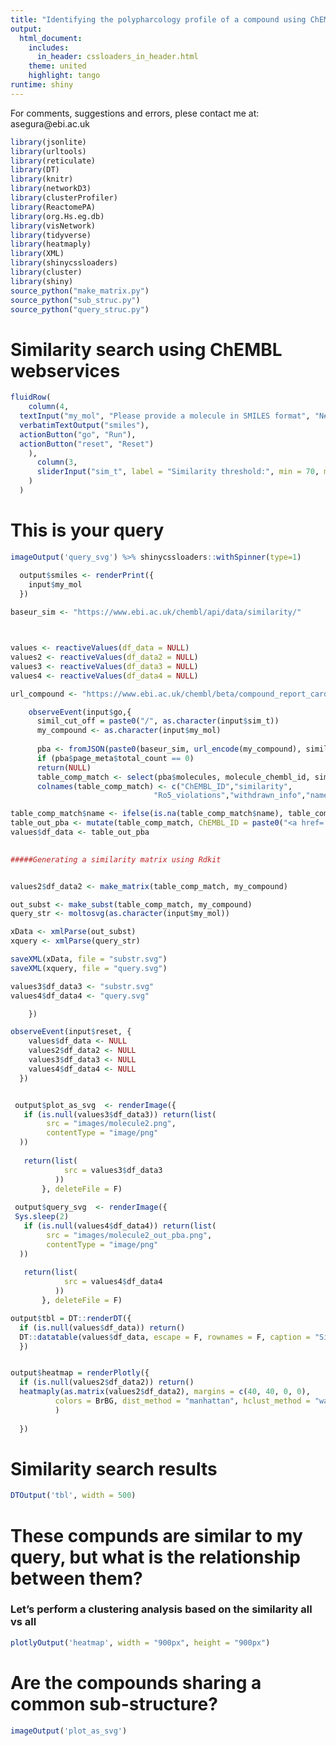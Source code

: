 ```yaml
---
title: "Identifying the polypharcology profile of a compound using ChEMBL Bioactivities"
output: 
  html_document:
    includes:
      in_header: cssloaders_in_header.html
    theme: united
    highlight: tango
runtime: shiny
---
```

For comments, suggestions and errors, plese contact me at: asegura@ebi.ac.uk
```r
library(jsonlite)
library(urltools)
library(reticulate)
library(DT)
library(knitr)
library(networkD3)
library(clusterProfiler)
library(ReactomePA)
library(org.Hs.eg.db)
library(visNetwork)
library(tidyverse)
library(heatmaply)
library(XML)
library(shinycssloaders)
library(cluster)
library(shiny)
source_python("make_matrix.py")
source_python("sub_struc.py")
source_python("query_struc.py")
```
# Similarity search using ChEMBL webservices
```r
fluidRow(
    column(4,
  textInput("my_mol", "Please provide a molecule in SMILES format", "N#Cc1ccccc1Cn3c(N2CCCCC2)cc(=O)[nH]c3=O", width = "600px"),
  verbatimTextOutput("smiles"),
  actionButton("go", "Run"),
  actionButton("reset", "Reset")
    ),
      column(3,
      sliderInput("sim_t", label = "Similarity threshold:", min = 70, max = 100, value = 85, step = 5)
    )
  )
```

# This is your query

```r
imageOutput('query_svg') %>% shinycssloaders::withSpinner(type=1)
```


```r


  output$smiles <- renderPrint({
    input$my_mol
  })
  
baseur_sim <- "https://www.ebi.ac.uk/chembl/api/data/similarity/"



values <- reactiveValues(df_data = NULL)
values2 <- reactiveValues(df_data2 = NULL)
values3 <- reactiveValues(df_data3 = NULL)
values4 <- reactiveValues(df_data4 = NULL)

url_compound <- "https://www.ebi.ac.uk/chembl/beta/compound_report_card/"

    observeEvent(input$go,{
      simil_cut_off = paste0("/", as.character(input$sim_t))
      my_compound <- as.character(input$my_mol)
      
      pba <- fromJSON(paste0(baseur_sim, url_encode(my_compound), simil_cut_off, ".json?limit=50"), flatten=TRUE)
      if (pba$page_meta$total_count == 0)
      return(NULL)
      table_comp_match <- select(pba$molecules, molecule_chembl_id, similarity, molecule_properties.num_ro5_violations, withdrawn_flag, pref_name, molecule_structures.canonical_smiles)
      colnames(table_comp_match) <- c("ChEMBL_ID","similarity",
                                "Ro5_violations","withdrawn_info","name","canonical_smiles")

table_comp_match$name <- ifelse(is.na(table_comp_match$name), table_comp_match$ChEMBL_ID, table_comp_match$name)
table_out_pba <- mutate(table_comp_match, ChEMBL_ID = paste0("<a href='",url_compound,ChEMBL_ID,"' target='_blank'>",ChEMBL_ID,"</a>"))
values$df_data <- table_out_pba
            

#####Generating a similarity matrix using Rdkit


values2$df_data2 <- make_matrix(table_comp_match, my_compound)

out_subst <- make_subst(table_comp_match, my_compound)
query_str <- moltosvg(as.character(input$my_mol))

xData <- xmlParse(out_subst)
xquery <- xmlParse(query_str)

saveXML(xData, file = "substr.svg")
saveXML(xquery, file = "query.svg")

values3$df_data3 <- "substr.svg"
values4$df_data4 <- "query.svg"

    })

observeEvent(input$reset, {
    values$df_data <- NULL
    values2$df_data2 <- NULL
    values3$df_data3 <- NULL
    values4$df_data4 <- NULL
  })


 output$plot_as_svg  <- renderImage({
   if (is.null(values3$df_data3)) return(list(
        src = "images/molecule2.png",
        contentType = "image/png"
  ))
          
   return(list(
            src = values3$df_data3
          ))
       }, deleteFile = F)
 
 output$query_svg  <- renderImage({
 Sys.sleep(2)
   if (is.null(values4$df_data4)) return(list(
        src = "images/molecule2_out_pba.png",
        contentType = "image/png"
  ))
          
   return(list(
            src = values4$df_data4
          ))
       }, deleteFile = F)

output$tbl = DT::renderDT({
  if (is.null(values$df_data)) return()
  DT::datatable(values$df_data, escape = F, rownames = F, caption = "Similarity search results")
  })


output$heatmap = renderPlotly({
  if (is.null(values2$df_data2)) return()
  heatmaply(as.matrix(values2$df_data2), margins = c(40, 40, 0, 0),
          colors = BrBG, dist_method = "manhattan", hclust_method = "ward.D2"
          )
  
  })

```


# Similarity search results
```r
DTOutput('tbl', width = 500)

```
# These compunds are similar to my query, but what is the relationship between them?                                                            
### Let's perform a clustering analysis based on the similarity all vs all
```r
plotlyOutput('heatmap', width = "900px", height = "900px")
```

# Are the compounds sharing a common sub-structure?

```r
imageOutput('plot_as_svg')
```



